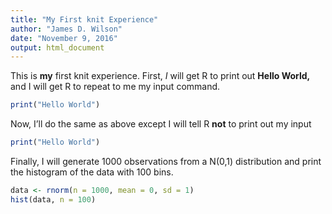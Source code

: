 ```yaml
---
title: "My First knit Experience"
author: "James D. Wilson"
date: "November 9, 2016"
output: html_document
---
```


This is **my** first knit experience. First, *I* will get R to print out **Hello World,** and I will get R to repeat to me my input command.

```r
print("Hello World")
```

Now, I'll do the same as above except I will tell R **not** to print out my input
```r
print("Hello World")
```

Finally, I will generate 1000 observations from a N(0,1) distribution and print the histogram of the data with 100 bins.

```r
data <- rnorm(n = 1000, mean = 0, sd = 1)
hist(data, n = 100)
```